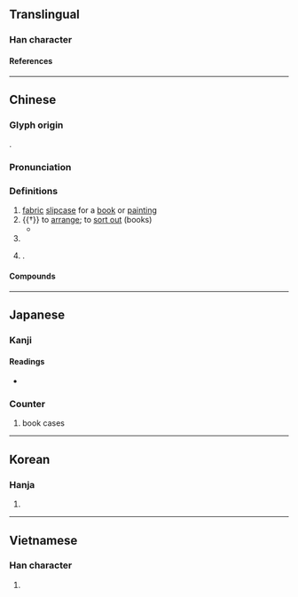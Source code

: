 {{character info}}
==Translingual==

===Han character===
{{Han char|rn=50|rad=巾|as=05|sn=8|four=45230|canj=LBHQO|ids=⿰巾失}}

====References====
{{Han ref|kx=0330.040|dkj=08852|dj=0635.230|hdz=10734.020|uh=5E19}}

----

==Chinese==
{{zh-forms}}

===Glyph origin===
{{Han etym}}
{{Han compound|巾|失|ls=psc|c1=s|c2=p|t1=cloth}}.

===Pronunciation===
{{zh-pron
|m=zhì
|c=dit6
|mn=tia̍t
|mc=y
|oc=y
|cat=n,v,cls,pn
}}

===Definitions===
{{zh-hanzi}}

# [[fabric]] [[slipcase]] for a [[book]] or [[painting]]
# {{†}} to [[arrange]]; to [[sort out]] (books)
#* {{zh-x|書 亂 誰 能 帙，杯 乾{gān} 可 自 添。|Who can '''arrange''' disorderly books? One can fill a dry cup by himself.|ref={{w2|zh|杜甫}} ({{w|Du Fu}}), {{lang|zh|晚晴}}}}
# {{zh-classifier|sets of books in a slipcase}}
# {{surname|zh}}.

====Compounds====
{{zh-der|卷帙|卷帙浩繁|散帙|書帙|緗帙|縹帙|道帙|部帙|鴻篇巨帙}}

----

==Japanese==

===Kanji===
{{ja-kanji|grade=|rs=巾05}}

====Readings====
* {{ja-readings|goon=[[じち]] (jichi)|kanon=[[ちつ]] (chitsu)|kun=[[ふまき]] (fumaki)}}

===Counter===
{{ja-pos|ちつ|counter}}

# book cases

----

==Korean==

===Hanja===
{{ko-hanja|hangeul=[[질]], [[절]]|rv=jil, jeol|mr=chil, chŏl}}

# {{rfdef|ko|sort=巾05}}

----

==Vietnamese==

===Han character===
{{vi-readings|reading=trật, chật|rs=巾05}}

# {{rfdef|vi|sort=巾05}}